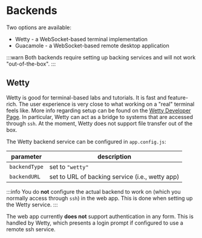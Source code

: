 
# Backends

Two options are available:

- Wetty - a WebSocket-based terminal implementation
- Guacamole - a WebSocket-based remote desktop application

:::warn
Both backends require setting up backing services and will not work "out-of-the-box".
:::

## Wetty

Wetty is good for terminal-based labs and tutorials. It is fast and feature-rich. The user experience is very close
to what working on a "real" terminal feels like. More info regarding setup can be found on the 
[Wetty Developer Page](https://github.com/butlerx/wetty). In particular, Wetty can act as a bridge to systems that 
are accessed through `ssh`. At the moment, Wetty does not support file transfer out of the box.

The Wetty backend service can be configured in `app.config.js`:

| parameter     | description                                     |
| ------------- | ----------------------------------------------- |
| `backendType` | set to `"wetty"`                                |
| `backendURL`  | set to URL of backing service (i.e., wetty app) |

:::info
You do **not** configure the actual backend to work on (which you normally access through `ssh`) in the web app.
This is done when setting up the Wetty service.
:::

The web app currently **does not** support authentication in any form. This is handled by Wetty, which presents 
a login prompt if configured to use a remote ssh service.
